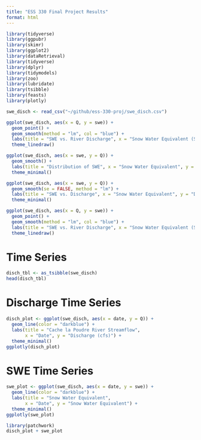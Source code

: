 ```yaml
---
title: "ESS 330 Final Project Results"
format: html
---
```



```r
library(tidyverse)
library(ggpubr)
library(skimr)
library(ggplot2)
library(dataRetrieval)
library(tidyverse)
library(dplyr)
library(tidymodels)
library(zoo)
library(lubridate)
library(tsibble)
library(feasts)
library(plotly)

swe_disch <- read_csv("~/github/ess-330-proj/swe_disch.csv")
```


```r
ggplot(swe_disch, aes(x = Q, y = swe)) +
  geom_point() +
  geom_smooth(method = "lm", col = "blue") +
  labs(title = "SWE vs. River Discharge", x = "Snow Water Equivalent (SWE)", y = "River Discharge") +
  theme_linedraw()

```



```r
ggplot(swe_disch, aes(x = swe, y = Q)) +
  geom_smooth() +
  labs(title = "Distribution of SWE", x = "Snow Water Equivalent", y = "Discharge") +
  theme_minimal()
```

```r
ggplot(swe_disch, aes(x = swe, y = Q)) +
  geom_smooth(se = FALSE, method = "lm") +
  labs(title = "SWE vs. Discharge", x = "Snow Water Equivalent", y = "Discharge") +
  theme_minimal()
```


```r
ggplot(swe_disch, aes(x = Q, y = swe)) +
  geom_point() +
  geom_smooth(method = "lm", col = "blue") +
  labs(title = "SWE vs. River Discharge", x = "Snow Water Equivalent (SWE)", y = "River Discharge") +
  theme_linedraw()
```

# Time Series 
```r
disch_tbl <- as_tsibble(swe_disch)
head(disch_tbl)
```
# Discharge Time Series
```r
disch_plot <- ggplot(swe_disch, aes(x = date, y = Q)) +
  geom_line(color = "darkblue") +
  labs(title = "Cache la Poudre River Streamflow",
       x = "Date", y = "Discharge (cfs)") +
  theme_minimal()
ggplotly(disch_plot)
```

# SWE Time Series
```r
swe_plot <- ggplot(swe_disch, aes(x = date, y = swe)) +
  geom_line(color = "darkblue") +
  labs(title = "Snow Water Equivalent",
       x = "Date", y = "Snow Water Equivalent") +
  theme_minimal()
ggplotly(swe_plot)
```

```r
library(patchwork)
disch_plot + swe_plot
```





